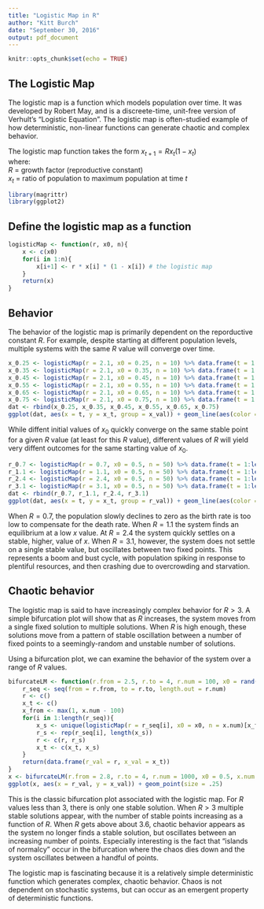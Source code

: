 ```yaml
---
title: "Logistic Map in R"
author: "Kitt Burch"
date: "September 30, 2016"
output: pdf_document
---
```


```r
knitr::opts_chunk$set(echo = TRUE)
```

## The Logistic Map
The logistic map is a function which models population over time. It was developed by Robert May, and is a discreete-time, unit-free version of Verhult's "Logistic Equation". The logistic map is often-studied example of how deterministic, non-linear functions can generate chaotic and complex behavior.  

The logistic map function takes the form $x_{t+1} = Rx_t(1-x_t)$  
where:  
$R$ = growth factor (reproductive constant)  
$x_t$ = ratio of population to maximum population at time $t$

```r
library(magrittr)
library(ggplot2)
```

## Define the logistic map as a function

```r
logisticMap <- function(r, x0, n){
    x <- c(x0)
    for(i in 1:n){
        x[i+1] <- r * x[i] * (1 - x[i]) # the logistic map
    }
    return(x)
}
```

## Behavior

The behavior of the logistic map is primarily dependent on the reporductive constant $R$. For example, despite starting at different population levels, multiple systems with the same $R$ value will converge over time.

```r
x_0.25 <- logisticMap(r = 2.1, x0 = 0.25, n = 10) %>% data.frame(t = 1:length(.), x_t = ., x_val = rep(0.25, length(.)))
x_0.35 <- logisticMap(r = 2.1, x0 = 0.35, n = 10) %>% data.frame(t = 1:length(.), x_t = ., x_val = rep(0.35, length(.)))
x_0.45 <- logisticMap(r = 2.1, x0 = 0.45, n = 10) %>% data.frame(t = 1:length(.), x_t = ., x_val = rep(0.45, length(.)))
x_0.55 <- logisticMap(r = 2.1, x0 = 0.55, n = 10) %>% data.frame(t = 1:length(.), x_t = ., x_val = rep(0.55, length(.)))
x_0.65 <- logisticMap(r = 2.1, x0 = 0.65, n = 10) %>% data.frame(t = 1:length(.), x_t = ., x_val = rep(0.65, length(.)))
x_0.75 <- logisticMap(r = 2.1, x0 = 0.75, n = 10) %>% data.frame(t = 1:length(.), x_t = ., x_val = rep(0.75, length(.)))
dat <- rbind(x_0.25, x_0.35, x_0.45, x_0.55, x_0.65, x_0.75)
ggplot(dat, aes(x = t, y = x_t, group = x_val)) + geom_line(aes(color = factor(x_val))) + ggtitle("Convergence of systems with different initial values")
```

While diffent initial values of $x_0$ quickly converge on the same stable point for a given $R$ value (at least for this $R$ value), different values of $R$ will yield very diffent outcomes for the same starting value of $x_0$.  

```r
r_0.7 <- logisticMap(r = 0.7, x0 = 0.5, n = 50) %>% data.frame(t = 1:length(.), x_t = ., r_val = rep(0.7, length(.)))
r_1.1 <- logisticMap(r = 1.1, x0 = 0.5, n = 50) %>% data.frame(t = 1:length(.), x_t = ., r_val = rep(1.1, length(.)))
r_2.4 <- logisticMap(r = 2.4, x0 = 0.5, n = 50) %>% data.frame(t = 1:length(.), x_t = ., r_val = rep(2.4, length(.)))
r_3.1 <- logisticMap(r = 3.1, x0 = 0.5, n = 50) %>% data.frame(t = 1:length(.), x_t = ., r_val = rep(3.1, length(.)))
dat <- rbind(r_0.7, r_1.1, r_2.4, r_3.1)
ggplot(dat, aes(x = t, y = x_t, group = r_val)) + geom_line(aes(color = factor(r_val)))
```

When $R = 0.7$, the population slowly declines to zero as the birth rate is too low to compensate for the death rate. When $R = 1.1$ the system finds an equilibrium at a low $x$ value. At $R = 2.4$ the system quickly settles on a stable, higher, value of $x$. When $R = 3.1$, however, the system does not settle on a single stable value, but oscillates between two fixed points. This represents a boom and bust cycle, with population spiking in response to plentiful resources, and then crashing due to overcrowding and starvation.  

## Chaotic behavior

The logistic map is said to have increasingly complex behavior for $R > 3$. A simple bifurcation plot will show that as $R$ increases, the system moves from a single fixed solution to multiple solutions. When $R$ is high enough, these solutions move from a pattern of stable oscillation between a number of fixed points to a seemingly-random and unstable number of solutions.  

Using a bifurcation plot, we can examine the behavior of the system over a range of $R$ values.
```r
bifurcateLM <- function(r.from = 2.5, r.to = 4, r.num = 100, x0 = rand(1, 0, 1), x.num = 500){
    r_seq <- seq(from = r.from, to = r.to, length.out = r.num)
    r <- c()
    x_t <- c()
    x_from <- max(1, x.num - 100)
    for(i in 1:length(r_seq)){
        x_s <- unique(logisticMap(r = r_seq[i], x0 = x0, n = x.num)[x_from:(x.num+1)])
        r_s <- rep(r_seq[i], length(x_s))
        r <- c(r, r_s)
        x_t <- c(x_t, x_s)
    }
    return(data.frame(r_val = r, x_val = x_t))
}
x <- bifurcateLM(r.from = 2.8, r.to = 4, r.num = 1000, x0 = 0.5, x.num = 1000)
ggplot(x, aes(x = r_val, y = x_val)) + geom_point(size = .25)
```
  
This is the classic bifurcation plot associated with the logistic map. For $R$ values less than 3, there is only one stable solution. When $R > 3$ multiple stable solutions appear, with the number of stable points increasing as a function of $R$. When $R$ gets above about 3.6, chaotic behavior appears as the system no longer finds a stable solution, but oscillates between an increasing number of points. Especially interesting is the fact that "islands of normalcy" occur in the bifurcation where the chaos dies down and the system oscillates between a handful of points.

The logistic map is fascinating because it is a relatively simple deterministic function which generates complex, chaotic behavior. Chaos is not dependent on stochastic systems, but can occur as an emergent property of deterministic functions.